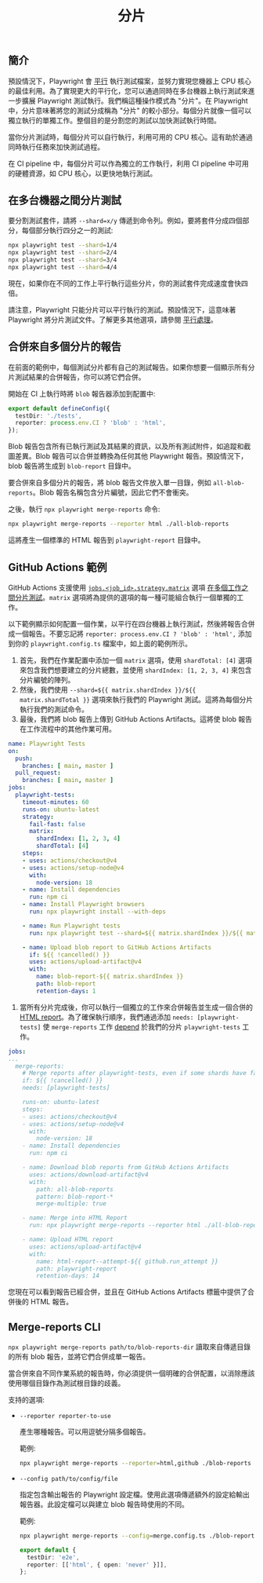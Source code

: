﻿---
id: test-sharding
title: "分片"
---

## 簡介

預設情況下，Playwright 會 [平行](./test-parallel.mdx) 執行測試檔案，並努力實現您機器上 CPU 核心的最佳利用。為了實現更大的平行化，您可以通過同時在多台機器上執行測試來進一步擴展 Playwright 測試執行。我們稱這種操作模式為 "分片"。在 Playwright 中，分片意味著將您的測試分成稱為 "分片" 的較小部分。每個分片就像一個可以獨立執行的單獨工作。整個目的是分割您的測試以加快測試執行時間。

當你分片測試時，每個分片可以自行執行，利用可用的 CPU 核心。這有助於通過同時執行任務來加快測試過程。

在 CI pipeline 中，每個分片可以作為獨立的工作執行，利用 CI pipeline 中可用的硬體資源，如 CPU 核心，以更快地執行測試。

## 在多台機器之間分片測試

要分割測試套件，請將 `--shard=x/y` 傳遞到命令列。例如，要將套件分成四個部分，每個部分執行四分之一的測試:

```bash
npx playwright test --shard=1/4
npx playwright test --shard=2/4
npx playwright test --shard=3/4
npx playwright test --shard=4/4
```

現在，如果你在不同的工作上平行執行這些分片，你的測試套件完成速度會快四倍。

請注意，Playwright 只能分片可以平行執行的測試。預設情況下，這意味著 Playwright 將分片測試文件。了解更多其他選項，請參閱 [平行處理](./test-parallel.mdx)。

## 合併來自多個分片的報告

在前面的範例中，每個測試分片都有自己的測試報告。如果你想要一個顯示所有分片測試結果的合併報告，你可以將它們合併。

開始在 CI 上執行時將 `blob` 報告器添加到配置中:

```ts title="playwright.config.ts"
export default defineConfig({
  testDir: './tests',
  reporter: process.env.CI ? 'blob' : 'html',
});
```

Blob 報告包含所有已執行測試及其結果的資訊，以及所有測試附件，如追蹤和截圖差異。Blob 報告可以合併並轉換為任何其他 Playwright 報告。預設情況下，blob 報告將生成到 `blob-report` 目錄中。

要合併來自多個分片的報告，將 blob 報告文件放入單一目錄，例如 `all-blob-reports`。Blob 報告名稱包含分片編號，因此它們不會衝突。

之後，執行 `npx playwright merge-reports` 命令:

```bash
npx playwright merge-reports --reporter html ./all-blob-reports
```

這將產生一個標準的 HTML 報告到 `playwright-report` 目錄中。

## GitHub Actions 範例

GitHub Actions 支援使用 [`jobs.<job_id>.strategy.matrix`](https://docs.github.com/en/actions/using-workflows/workflow-syntax-for-github-actions#jobsjob_idstrategymatrix) 選項 [在多個工作之間分片測試](https://docs.github.com/en/actions/using-jobs/using-a-matrix-for-your-jobs)。`matrix` 選項將為提供的選項的每一種可能組合執行一個單獨的工作。

以下範例顯示如何配置一個作業，以平行在四台機器上執行測試，然後將報告合併成一個報告。不要忘記將 `reporter: process.env.CI ? 'blob' : 'html',` 添加到你的 `playwright.config.ts` 檔案中，如上面的範例所示。

1. 首先，我們在作業配置中添加一個 `matrix` 選項，使用 `shardTotal: [4]` 選項來包含我們想要建立的分片總數，並使用 `shardIndex: [1, 2, 3, 4]` 來包含分片編號的陣列。
1. 然後，我們使用 `--shard=${{ matrix.shardIndex }}/${{ matrix.shardTotal }}` 選項來執行我們的 Playwright 測試。這將為每個分片執行我們的測試命令。
1. 最後，我們將 blob 報告上傳到 GitHub Actions Artifacts。這將使 blob 報告在工作流程中的其他作業可用。

```yaml title=".github/workflows/playwright.yml"
name: Playwright Tests
on:
  push:
    branches: [ main, master ]
  pull_request:
    branches: [ main, master ]
jobs:
  playwright-tests:
    timeout-minutes: 60
    runs-on: ubuntu-latest
    strategy:
      fail-fast: false
      matrix:
        shardIndex: [1, 2, 3, 4]
        shardTotal: [4]
    steps:
    - uses: actions/checkout@v4
    - uses: actions/setup-node@v4
      with:
        node-version: 18
    - name: Install dependencies
      run: npm ci
    - name: Install Playwright browsers
      run: npx playwright install --with-deps

    - name: Run Playwright tests
      run: npx playwright test --shard=${{ matrix.shardIndex }}/${{ matrix.shardTotal }}

    - name: Upload blob report to GitHub Actions Artifacts
      if: ${{ !cancelled() }}
      uses: actions/upload-artifact@v4
      with:
        name: blob-report-${{ matrix.shardIndex }}
        path: blob-report
        retention-days: 1
```

1. 當所有分片完成後，你可以執行一個獨立的工作來合併報告並生成一個合併的 [HTML report](./test-reporters.mdx#html-reporter)。為了確保執行順序，我們通過添加 `needs: [playwright-tests]` 使 `merge-reports` 工作 [depend](https://docs.github.com/en/actions/using-jobs/using-jobs-in-a-workflow#defining-prerequisite-jobs) 於我們的分片 `playwright-tests` 工作。

```yaml title=".github/workflows/playwright.yml"
jobs:
...
  merge-reports:
    # Merge reports after playwright-tests, even if some shards have failed
    if: ${{ !cancelled() }}
    needs: [playwright-tests]

    runs-on: ubuntu-latest
    steps:
    - uses: actions/checkout@v4
    - uses: actions/setup-node@v4
      with:
        node-version: 18
    - name: Install dependencies
      run: npm ci

    - name: Download blob reports from GitHub Actions Artifacts
      uses: actions/download-artifact@v4
      with:
        path: all-blob-reports
        pattern: blob-report-*
        merge-multiple: true

    - name: Merge into HTML Report
      run: npx playwright merge-reports --reporter html ./all-blob-reports

    - name: Upload HTML report
      uses: actions/upload-artifact@v4
      with:
        name: html-report--attempt-${{ github.run_attempt }}
        path: playwright-report
        retention-days: 14
```

您現在可以看到報告已經合併，並且在 GitHub Actions Artifacts 標籤中提供了合併後的 HTML 報告。



## Merge-reports CLI

`npx playwright merge-reports path/to/blob-reports-dir` 讀取來自傳遞目錄的所有 blob 報告，並將它們合併成單一報告。

當合併來自不同作業系統的報告時，你必須提供一個明確的合併配置，以消除應該使用哪個目錄作為測試根目錄的歧義。

支持的選項:

- `--reporter reporter-to-use`

  產生哪種報告。可以用逗號分隔多個報告。

  範例:

  ```bash
  npx playwright merge-reports --reporter=html,github ./blob-reports
  ```

- `--config path/to/config/file`

  指定包含輸出報告的 Playwright 設定檔。使用此選項傳遞額外的設定給輸出報告器。此設定檔可以與建立 blob 報告時使用的不同。

  範例:

  ```bash
  npx playwright merge-reports --config=merge.config.ts ./blob-reports
  ```

  ```ts title="merge.config.ts"
  export default {
    testDir: 'e2e',
    reporter: [['html', { open: 'never' }]],
  };
  ```




[Accessibility]: /api/class-accessibility.mdx "Accessibility"
[Android]: /api/class-android.mdx "Android"
[AndroidDevice]: /api/class-androiddevice.mdx "AndroidDevice"
[AndroidInput]: /api/class-androidinput.mdx "AndroidInput"
[AndroidSocket]: /api/class-androidsocket.mdx "AndroidSocket"
[AndroidWebView]: /api/class-androidwebview.mdx "AndroidWebView"
[APIRequest]: /api/class-apirequest.mdx "APIRequest"
[APIRequestContext]: /api/class-apirequestcontext.mdx "APIRequestContext"
[APIResponse]: /api/class-apiresponse.mdx "APIResponse"
[APIResponseAssertions]: /api/class-apiresponseassertions.mdx "APIResponseAssertions"
[Browser]: /api/class-browser.mdx "Browser"
[BrowserContext]: /api/class-browsercontext.mdx "BrowserContext"
[BrowserServer]: /api/class-browserserver.mdx "BrowserServer"
[BrowserType]: /api/class-browsertype.mdx "BrowserType"
[CDPSession]: /api/class-cdpsession.mdx "CDPSession"
[Clock]: /api/class-clock.mdx "Clock"
[ConsoleMessage]: /api/class-consolemessage.mdx "ConsoleMessage"
[Coverage]: /api/class-coverage.mdx "Coverage"
[Dialog]: /api/class-dialog.mdx "Dialog"
[Download]: /api/class-download.mdx "Download"
[Electron]: /api/class-electron.mdx "Electron"
[ElectronApplication]: /api/class-electronapplication.mdx "ElectronApplication"
[ElementHandle]: /api/class-elementhandle.mdx "ElementHandle"
[FileChooser]: /api/class-filechooser.mdx "FileChooser"
[Frame]: /api/class-frame.mdx "Frame"
[FrameLocator]: /api/class-framelocator.mdx "FrameLocator"
[GenericAssertions]: /api/class-genericassertions.mdx "GenericAssertions"
[JSHandle]: /api/class-jshandle.mdx "JSHandle"
[Keyboard]: /api/class-keyboard.mdx "Keyboard"
[Locator]: /api/class-locator.mdx "Locator"
[LocatorAssertions]: /api/class-locatorassertions.mdx "LocatorAssertions"
[Logger]: /api/class-logger.mdx "Logger"
[Mouse]: /api/class-mouse.mdx "Mouse"
[Page]: /api/class-page.mdx "Page"
[PageAssertions]: /api/class-pageassertions.mdx "PageAssertions"
[Playwright]: /api/class-playwright.mdx "Playwright"
[PlaywrightAssertions]: /api/class-playwrightassertions.mdx "PlaywrightAssertions"
[Request]: /api/class-request.mdx "Request"
[Response]: /api/class-response.mdx "Response"
[Route]: /api/class-route.mdx "Route"
[Selectors]: /api/class-selectors.mdx "Selectors"
[SnapshotAssertions]: /api/class-snapshotassertions.mdx "SnapshotAssertions"
[TimeoutError]: /api/class-timeouterror.mdx "TimeoutError"
[Touchscreen]: /api/class-touchscreen.mdx "Touchscreen"
[Tracing]: /api/class-tracing.mdx "Tracing"
[Video]: /api/class-video.mdx "Video"
[WebError]: /api/class-weberror.mdx "WebError"
[WebSocket]: /api/class-websocket.mdx "WebSocket"
[Worker]: /api/class-worker.mdx "Worker"
[Fixtures]: /api/class-fixtures.mdx "Fixtures"
[FullConfig]: /api/class-fullconfig.mdx "FullConfig"
[FullProject]: /api/class-fullproject.mdx "FullProject"
[Test]: /api/class-test.mdx "Test"
[TestConfig]: /api/class-testconfig.mdx "TestConfig"
[TestInfo]: /api/class-testinfo.mdx "TestInfo"
[TestInfoError]: /api/class-testinfoerror.mdx "TestInfoError"
[TestOptions]: /api/class-testoptions.mdx "TestOptions"
[TestProject]: /api/class-testproject.mdx "TestProject"
[WorkerInfo]: /api/class-workerinfo.mdx "WorkerInfo"
[Location]: /api/class-location.mdx "Location"
[Reporter]: /api/class-reporter.mdx "Reporter"
[Suite]: /api/class-suite.mdx "Suite"
[TestCase]: /api/class-testcase.mdx "TestCase"
[TestError]: /api/class-testerror.mdx "TestError"
[TestResult]: /api/class-testresult.mdx "TestResult"
[TestStep]: /api/class-teststep.mdx "TestStep"
[Element]: https://developer.mozilla.org/en-US/docs/Web/API/element "Element"
[EvaluationArgument]: /evaluating.mdx#evaluation-argument "EvaluationArgument"
[Promise]: https://developer.mozilla.org/en-US/docs/Web/JavaScript/Reference/Global_Objects/Promise "Promise"
[iterator]: https://developer.mozilla.org/en-US/docs/Web/JavaScript/Reference/Iteration_protocols "Iterator"
[origin]: https://developer.mozilla.org/en-US/docs/Glossary/Origin "Origin"
[selector]: https://developer.mozilla.org/en-US/docs/Web/CSS/CSS_Selectors "selector"
[Serializable]: https://developer.mozilla.org/en-US/docs/Web/JavaScript/Reference/Global_Objects/JSON/stringify#Description "Serializable"
[UIEvent.detail]: https://developer.mozilla.org/en-US/docs/Web/API/UIEvent/detail "UIEvent.detail"
[UnixTime]: https://en.wikipedia.org/wiki/Unix_time "Unix Time"
[xpath]: https://developer.mozilla.org/en-US/docs/Web/XPath "xpath"

[Array]: https://developer.mozilla.org/en-US/docs/Web/JavaScript/Reference/Global_Objects/Array "Array"
[boolean]: https://developer.mozilla.org/en-US/docs/Web/JavaScript/Data_structures#Boolean_type "Boolean"
[Buffer]: https://nodejs.org/api/buffer.html#buffer_class_buffer "Buffer"
[ChildProcess]: https://nodejs.org/api/child_process.html "ChildProcess"
[Error]: https://nodejs.org/api/errors.html#errors_class_error "Error"
[EventEmitter]: https://nodejs.org/api/events.html#events_class_eventemitter "EventEmitter"
[function]: https://developer.mozilla.org/en-US/docs/Web/JavaScript/Reference/Global_Objects/Function "Function"
[FormData]: https://developer.mozilla.org/en-US/docs/Web/API/FormData "FormData"
[Map]: https://developer.mozilla.org/en-US/docs/Web/JavaScript/Reference/Global_Objects/Map "Map"
[Metadata]: https://developer.mozilla.org/en-US/docs/Web/JavaScript/Reference/Global_Objects/Object "Object&lt;string, any&gt;"
[null]: https://developer.mozilla.org/en-US/docs/Web/JavaScript/Reference/Global_Objects/null "null"
[number]: https://developer.mozilla.org/en-US/docs/Web/JavaScript/Data_structures#Number_type "Number"
[Object]: https://developer.mozilla.org/en-US/docs/Web/JavaScript/Reference/Global_Objects/Object "Object"
[Promise]: https://developer.mozilla.org/en-US/docs/Web/JavaScript/Reference/Global_Objects/Promise "Promise"
[Readable]: https://nodejs.org/api/stream.html#stream_class_stream_readable "Readable"
[ReadStream]: https://nodejs.org/api/fs.html#class-fsreadstream "ReadStream"
[RegExp]: https://developer.mozilla.org/en-US/docs/Web/JavaScript/Reference/Global_Objects/RegExp "RegExp"
[string]: https://developer.mozilla.org/en-US/docs/Web/JavaScript/Data_structures#String_type "string"
[void]: https://developer.mozilla.org/en-US/docs/Web/JavaScript/Reference/Global_Objects/undefined "void"
[URL]: https://nodejs.org/api/url.html "URL"
[URLSearchParams]: https://developer.mozilla.org/en-US/docs/Web/API/URLSearchParams "URLSearchParams"

[all available image tags]: https://mcr.microsoft.com/en-us/product/playwright/about "all available image tags"
[Microsoft Artifact Registry]: https://mcr.microsoft.com/en-us/product/playwright/about "Microsoft Artifact Registry"
[Dockerfile.jammy]: https://github.com/microsoft/playwright/blob/main/utils/docker/Dockerfile.jammy "Dockerfile.jammy"
